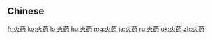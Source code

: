 {{also|火藥}}
==Chinese==
{{zh-see|火藥}}

[[fr:火药]]
[[ko:火药]]
[[lo:火药]]
[[hu:火药]]
[[mg:火药]]
[[ja:火药]]
[[ru:火药]]
[[uk:火药]]
[[zh:火药]]